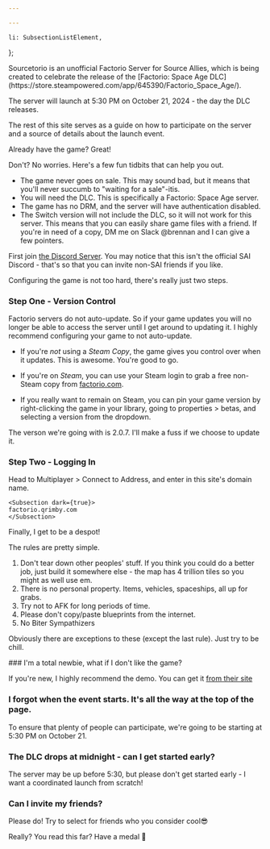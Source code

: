 ```yaml
---

---
```


    li: SubsectionListElement,
};

<CardSection>
Sourcetorio is an unofficial Factorio Server for Source Allies,
which is being created to celebrate the release of the
[Factorio: Space Age DLC](https://store.steampowered.com/app/645390/Factorio_Space_Age/).

The server will launch at <span class="text-gradient-animated">5:30 PM on October 21, 2024</span> - the day the DLC releases.

<Countdown releaseDateString="2024-10-21T22:30:00.000Z" client:load />

The rest of this site serves as a guide on how to participate on the server and a source of details about the launch event. 
</CardSection>

<CardSection title="Aquisition" collapsing={true} startCollapsed={false} client:idle>
Already have the game? Great!

Don't? No worries. Here's a few fun tidbits that can help you out.
- The game never goes on sale. This may sound bad, but it means that you'll never succumb to "waiting for a sale"-itis.
- You will need the DLC. This is specifically a Factorio: Space Age server.
- The game has no DRM, and the server will have authentication disabled.
- The Switch version will not include the DLC, so it will not work for this server.
This means that you can easily share game files with a friend.
If you're in need of a copy, DM me on Slack <span class="text-gradient">@brennan</span> and I can give a few pointers.
</CardSection>

<CardSection title="Getting Started" collapsing={true} startCollapsed={false} client:idle>
First join <a href="https://discord.gg/scWc58ckr3">the Discord Server</a>.
You may notice that this isn't the official SAI Discord - that's so that you can
invite non-SAI friends if you like.

Configuring the game is not too hard, there's really just two steps.
### Step One - Version Control
Factorio servers do not auto-update. So if your game updates you will no longer be able to access the server until I get around to updating it. I highly recommend configuring your game to not auto-update.

- If you're *not* using a *Steam Copy*, the game gives you control over when it updates.
<span class="text-gradient-animated">This is awesome.</span> You're good to go.

- If you're on *Steam*, you can use your Steam login to grab a free non-Steam copy from <a href="https://factorio.com">factorio.com</a>.

- If you really want to remain on Steam, you can pin your game version by right-clicking
the game in your library, going to properties > betas, and selecting a version from the dropdown.

The verson we're going with is <span class="text-gradient">2.0.7</span>. I'll make a fuss if we choose to update it.
### Step Two - Logging In

Head to Multiplayer > Connect to Address, and enter in this site's domain name.

    <Subsection dark={true}>
    factorio.qrimby.com
    </Subsection>

</CardSection>

<CardSection title="Da Rulez" collapsing={true} startCollapsed={false} client:idle>
Finally, I get to be a despot!

The rules are pretty simple.
1. Don't tear down other peoples' stuff. If you think you could do a better job, just build it somewhere else - the map has 4 trillion tiles so you might as well use em.
2. There is no personal property. Items, vehicles, spaceships, all up for grabs.
3. Try not to AFK for long periods of time.
4. Please don't copy/paste blueprints from the internet.
5. No Biter Sympathizers

Obviously there are exceptions to these (except the last rule). Just try to be chill.
</CardSection>

<CardSection title="FAQ" collapsing={true} startCollapsed={false} client:idle>
### I'm a total newbie, what if I don't like the game?

If you're new, I highly recommend the demo. You can get it <a href="https://factorio.com/download">from their site</a>

### I forgot when the event starts. It's all the way at the top of the page.

To ensure that plenty of people can participate, we're going to be starting at 5:30 PM on October 21.

### The DLC drops at midnight - can I get started early?

The server may be up before 5:30, but please don't get started early - I want a coordinated launch from scratch!

### Can I invite my friends?
Please do! Try to select for friends who you consider <span class="text-gradient-animated">cool</span>😎
</CardSection>

<CardSection title="The Last Section" collapsing={true} startCollapsed={true} client:idle>
Really? You read this far?
Have a medal 🏅
</CardSection>